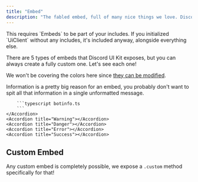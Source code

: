 ```yaml
---
title: "Embed"
description: "The fabled embed, full of many nice things we love. Discord UI Kit makes them really easy to create!"
---
```


<Warning>
    This requires `Embeds` to be part of your includes. If you initialized
    `UiClient` without any includes, it's included anyway, alongside everything
    else.
</Warning>

There are 5 types of embeds that Discord UI Kit exposes, but you can always create a fully custom one. Let's see each one!

<Note>We won't be covering the colors here since [they can be modified](/customization/customizing-colors).</Note>

<AccordionGroup>
    <Accordion title="Info">
        Information is a pretty big reason for an embed, you probably don't want
        to spit all that information in a single unformatted message.

        ```typescript botinfo.ts
        ```
    </Accordion>
    <Accordion title="Warning"></Accordion>
    <Accordion title="Danger"></Accordion>
    <Accordion title="Error"></Accordion>
    <Accordion title="Success"></Accordion>
</AccordionGroup>

## Custom Embed

Any custom embed is completely possible, we expose a `.custom` method specifically for that!
